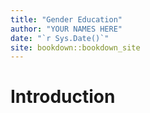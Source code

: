 ```yaml
--- 
title: "Gender Education"
author: "YOUR NAMES HERE"
date: "`r Sys.Date()`"
site: bookdown::bookdown_site
---
```


# Introduction

